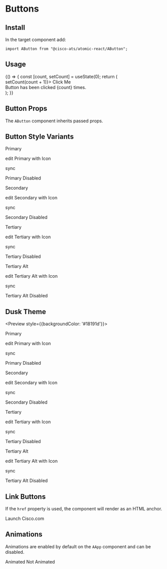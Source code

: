 

<Meta title="Components/Buttons" component={AButton} />

# Buttons

## Install

In the target component add:

```
import AButton from "@cisco-ats/atomic-react/AButton";
```

## Usage

<Preview>
  <Story name="1">
    <AApp>
      <YourComponent>
    {() => {
      const [count, setCount] = useState(0);
      return (
        <div>
          <AButton
            className="fern"
            onClick={() => setCount(count + 1)}>
            Click Me
          </AButton>
          <div>
            Button has been clicked {count} times.
          </div>
        </div>
      );
    }}
      </YourComponent>
    </AApp>
  </Story>
</Preview>


## Button Props

The `AButton` component inherits passed props.

<Props of={AButton} />

## Button Style Variants

<Preview>
  <Story name="variant-1">
    <AApp>
      <p>
        <AButton>Primary</AButton>
      </p>
      <p>
        <AButton>
          <AIcon left>edit</AIcon>
          Primary with Icon
        </AButton>
      </p>
      <p>
        <AButton>
          <AIcon>sync</AIcon>
        </AButton>
      </p>
      <p>
        <AButton disabled>Primary Disabled</AButton>
      </p>
    </AApp>
  </Story>
  <Story name="variant-2">
    <AApp>
      <p>
        <AButton secondary>Secondary</AButton>
      </p>
      <p>
        <AButton secondary>
          <AIcon left>edit</AIcon>
          Secondary with Icon
        </AButton>
      </p>
      <p>
        <AButton secondary>
          <AIcon>sync</AIcon>
        </AButton>
      </p>
      <p>
        <AButton secondary disabled>Secondary Disabled</AButton>
      </p>
    </AApp>
  </Story>
  <Story name="variant-3">
    <AApp>
      <p>
        <AButton tertiary>Tertiary</AButton>
      </p>
      <p>
        <AButton tertiary>
          <AIcon left>edit</AIcon>
          Tertiary with Icon
        </AButton>
      </p>
      <p>
        <AButton tertiary>
          <AIcon>sync</AIcon>
        </AButton>
      </p>
      <p>
        <AButton tertiary disabled>Tertiary Disabled</AButton>
      </p>
    </AApp>
  </Story>
  <Story name="variant-4">
    <AApp>
      <p>
        <AButton tertiaryAlt>Tertiary Alt</AButton>
      </p>
      <p>
        <AButton tertiaryAlt>
          <AIcon left>edit</AIcon>
          Tertiary Alt with Icon
        </AButton>
      </p>
      <p>
        <AButton tertiaryAlt>
          <AIcon>sync</AIcon>
        </AButton>
      </p>
      <p>
        <AButton tertiaryAlt disabled>Tertiary Alt Disabled</AButton>
      </p>
    </AApp>
  </Story>
</Preview>

## Dusk Theme

<Preview style={{backgroundColor: '#18191d'}}>
  <Story name="dusk-1">
    <AApp theme="dusk">
      <p>
        <AButton>Primary</AButton>
      </p>
      <p>
        <AButton>
          <AIcon left>edit</AIcon>
          Primary with Icon
        </AButton>
      </p>
      <p>
        <AButton>
          <AIcon>sync</AIcon>
        </AButton>
      </p>
      <p>
        <AButton disabled>Primary Disabled</AButton>
      </p>
    </AApp>
  </Story>
  <Story name="dusk-2">
    <AApp theme="dusk">
      <p>
        <AButton secondary>Secondary</AButton>
      </p>
      <p>
        <AButton secondary>
          <AIcon left>edit</AIcon>
          Secondary with Icon
        </AButton>
      </p>
      <p>
        <AButton secondary>
          <AIcon>sync</AIcon>
        </AButton>
      </p>
      <p>
        <AButton secondary disabled>Secondary Disabled</AButton>
      </p>
    </AApp>
  </Story>
  <Story name="dusk-3">
    <AApp theme="dusk">
      <p>
        <AButton tertiary>Tertiary</AButton>
      </p>
      <p>
        <AButton tertiary>
          <AIcon left>edit</AIcon>
          Tertiary with Icon
        </AButton>
      </p>
      <p>
        <AButton tertiary>
          <AIcon>sync</AIcon>
        </AButton>
      </p>
      <p>
        <AButton tertiary disabled>Tertiary Disabled</AButton>
      </p>
    </AApp>
  </Story>
  <Story name="dusk-4">
    <AApp theme="dusk">
      <p>
        <AButton tertiaryAlt>Tertiary Alt</AButton>
      </p>
      <p>
        <AButton tertiaryAlt>
          <AIcon left>edit</AIcon>
          Tertiary Alt with Icon
        </AButton>
      </p>
      <p>
        <AButton tertiaryAlt>
          <AIcon>sync</AIcon>
        </AButton>
      </p>
      <p>
        <AButton tertiaryAlt disabled>Tertiary Alt Disabled</AButton>
      </p>
    </AApp>
  </Story>
</Preview>

## Link Buttons

If the `href` property is used, the component will render as an HTML anchor.

<Preview>
  <AApp>
    <AButton secondary href="https://www.cisco.com">
      Launch Cisco.com
    </AButton>
  </AApp>
</Preview>


## Animations

Animations are enabled by default on the `AApp` component and can be disabled.

<Preview>
  <AApp>
    <AButton>
      Animated
    </AButton>
  </AApp>
  <AApp animations={false}>
    <AButton>
      Not Animated
    </AButton>
  </AApp>
</Preview>
